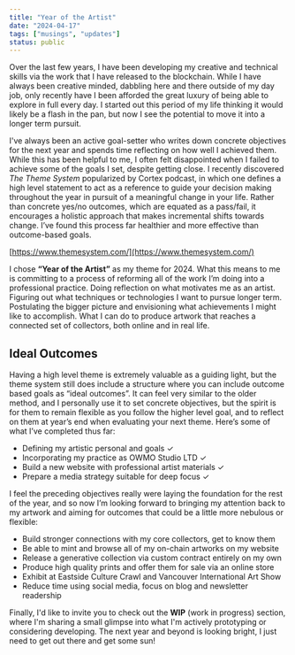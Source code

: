 ```yaml
---
title: "Year of the Artist"
date: "2024-04-17"
tags: ["musings", "updates"]
status: public
---
```


Over the last few years, I have been developing my creative and technical skills via the work that I have released to the blockchain. While I have always been creative minded, dabbling here and there outside of my day job, only recently have I been afforded the great luxury of being able to explore in full every day. I started out this period of my life thinking it would likely be a flash in the pan, but now I see the potential to move it into a longer term pursuit.

<ImageEmbed
    src="year-of-artist.jpg"
    alt="The Theme System Journal - Year of Artist"
    width={1000}
    height={1000}
    mode="inset"
    priority="true"
/>

I've always been an active goal-setter who writes down concrete objectives for the next year and spends time reflecting on how well I achieved them. While this has been helpful to me, I often felt disappointed when I failed to achieve some of the goals I set, despite getting close. I recently discovered _The Theme System_ popularized by Cortex podcast, in which one defines a high level statement to act as a reference to guide your decision making throughout the year in pursuit of a meaningful change in your life. Rather than concrete yes/no outcomes, which are equated as a pass/fail, it encourages a holistic approach that makes incremental shifts towards change. I’ve found this process far healthier and more effective than outcome-based goals.

[https://www.themesystem.com/](https://www.themesystem.com/)

I chose **“Year of the Artist”** as my theme for 2024. What this means to me is committing to a process of reforming all of the work I’m doing into a professional practice. Doing reflection on what motivates me as an artist. Figuring out what techniques or technologies I want to pursue longer term. Postulating the bigger picture and envisioning what achievements I might like to accomplish. What I can do to produce artwork that reaches a connected set of collectors, both online and in real life.

## Ideal Outcomes

Having a high level theme is extremely valuable as a guiding light, but the theme system still does include a structure where you can include outcome based goals as “ideal outcomes”. It can feel very similar to the older method, and I personally use it to set concrete objectives, but the spirit is for them to remain flexible as you follow the higher level goal, and to reflect on them at year’s end when evaluating your next theme. Here’s some of what I’ve completed thus far:

-   Defining my artistic personal and goals ✓
-   Incorporating my practice as OWMO Studio LTD ✓
-   Build a new website with professional artist materials ✓
-   Prepare a media strategy suitable for deep focus ✓

I feel the preceding objectives really were laying the foundation for the rest of the year, and so now I’m looking forward to bringing my attention back to my artwork and aiming for outcomes that could be a little more nebulous or flexible:

-   Build stronger connections with my core collectors, get to know them
-   Be able to mint and browse all of my on-chain artworks on my website
-   Release a generative collection via custom contract entirely on my own
-   Produce high quality prints and offer them for sale via an online store
-   Exhibit at Eastside Culture Crawl and Vancouver International Art Show
-   Reduce time using social media, focus on blog and newsletter readership

Finally, I'd like to invite you to check out the **WIP** (work in progress) section, where I'm sharing a small glimpse into what I'm actively prototyping or considering developing. The next year and beyond is looking bright, I just need to get out there and get some sun!
